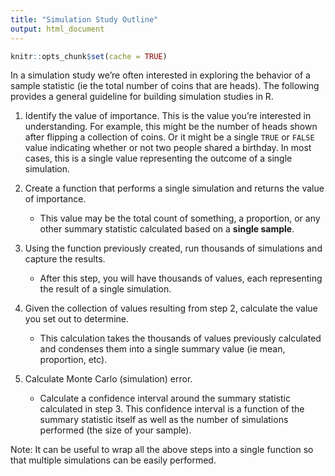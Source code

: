 ```yaml
---
title: "Simulation Study Outline"
output: html_document
---
```


```r
knitr::opts_chunk$set(cache = TRUE)
```

In a simulation study we're often interested in exploring the behavior of a sample 
statistic (ie the total number of coins that are heads). The following provides 
a general guideline for building simulation studies in R.

1. Identify the value of importance. This is the value you're interested in
understanding. For example, this might be the number of heads shown after
flipping a collection of coins. Or it might be a single `TRUE` or `FALSE` value
indicating whether or not two people shared a birthday. In most cases, this is a
single value representing the outcome of a single simulation.

2. Create a function that performs a single simulation and returns the value of 
importance.  
    - This value may be the total count of something, a proportion, or any other 
    summary statistic calculated based on a **single sample**.
    
3. Using the function previously created, run thousands of simulations and capture 
the results.
    - After this step, you will have thousands of values, each representing the 
    result of a single simulation.
    
4. Given the collection of values resulting from step 2, calculate the value you
set out to determine.
    - This calculation takes the thousands of values previously calculated and
    condenses them into a single summary value (ie mean, proportion, etc).
    
5. Calculate Monte Carlo (simulation) error.
    - Calculate a confidence interval around the summary statistic calculated in
    step 3. This confidence interval is a function of the summary statistic itself 
    as well as the number of simulations performed (the size of your sample).
    
Note:
It can be useful to wrap all the above steps into a single function so that 
multiple simulations can be easily performed.